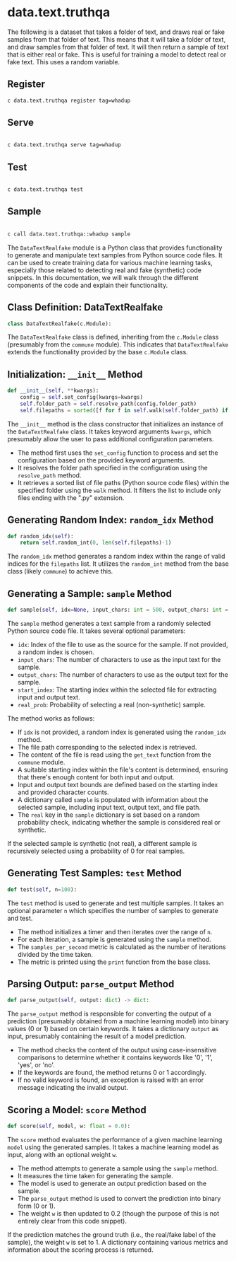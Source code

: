 # data.text.truthqa

The following is a dataset that takes a folder of text, and draws real or fake samples from that folder of text. This means that it will take a folder of text, and draw samples from that folder of text. It will then return a sample of text that is either real or fake. This is useful for training a model to detect real or fake text. This uses a random variable.

## Register

```bash
c data.text.truthqa register tag=whadup
```

## Serve

```bash

c data.text.truthqa serve tag=whadup
```

## Test

```bash

c data.text.truthqa test
```

## Sample

```bash

c call data.text.truthqa::whadup sample
```

The `DataTextRealfake` module is a Python class that provides functionality to generate and manipulate text samples from Python source code files. It can be used to create training data for various machine learning tasks, especially those related to detecting real and fake (synthetic) code snippets. In this documentation, we will walk through the different components of the code and explain their functionality.

## Class Definition: DataTextRealfake

```python
class DataTextRealfake(c.Module):
```

The `DataTextRealfake` class is defined, inheriting from the `c.Module` class (presumably from the `commune` module). This indicates that `DataTextRealfake` extends the functionality provided by the base `c.Module` class.

## Initialization: `__init__` Method

```python
def __init__(self, **kwargs):
    config = self.set_config(kwargs=kwargs)
    self.folder_path = self.resolve_path(config.folder_path)
    self.filepaths = sorted([f for f in self.walk(self.folder_path) if f.endswith('.py')])
```

The `__init__` method is the class constructor that initializes an instance of the `DataTextRealfake` class. It takes keyword arguments `kwargs`, which presumably allow the user to pass additional configuration parameters.

- The method first uses the `set_config` function to process and set the configuration based on the provided keyword arguments.
- It resolves the folder path specified in the configuration using the `resolve_path` method.
- It retrieves a sorted list of file paths (Python source code files) within the specified folder using the `walk` method. It filters the list to include only files ending with the ".py" extension.

## Generating Random Index: `random_idx` Method

```python
def random_idx(self):
    return self.random_int(0, len(self.filepaths)-1)
```

The `random_idx` method generates a random index within the range of valid indices for the `filepaths` list. It utilizes the `random_int` method from the base class (likely `commune`) to achieve this.

## Generating a Sample: `sample` Method

```python
def sample(self, idx=None, input_chars: int = 500, output_chars: int = 500, start_index: int = 0, real_prob: float = 0.5):
```

The `sample` method generates a text sample from a randomly selected Python source code file. It takes several optional parameters:

- `idx`: Index of the file to use as the source for the sample. If not provided, a random index is chosen.
- `input_chars`: The number of characters to use as the input text for the sample.
- `output_chars`: The number of characters to use as the output text for the sample.
- `start_index`: The starting index within the selected file for extracting input and output text.
- `real_prob`: Probability of selecting a real (non-synthetic) sample.

The method works as follows:

- If `idx` is not provided, a random index is generated using the `random_idx` method.
- The file path corresponding to the selected index is retrieved.
- The content of the file is read using the `get_text` function from the `commune` module.
- A suitable starting index within the file's content is determined, ensuring that there's enough content for both input and output.
- Input and output text bounds are defined based on the starting index and provided character counts.
- A dictionary called `sample` is populated with information about the selected sample, including input text, output text, and file path.
- The `real` key in the `sample` dictionary is set based on a random probability check, indicating whether the sample is considered real or synthetic.

If the selected sample is synthetic (not real), a different sample is recursively selected using a probability of 0 for real samples.

## Generating Test Samples: `test` Method

```python
def test(self, n=100):
```

The `test` method is used to generate and test multiple samples. It takes an optional parameter `n` which specifies the number of samples to generate and test.

- The method initializes a timer and then iterates over the range of `n`.
- For each iteration, a sample is generated using the `sample` method.
- The `samples_per_second` metric is calculated as the number of iterations divided by the time taken.
- The metric is printed using the `print` function from the base class.

## Parsing Output: `parse_output` Method

```python
def parse_output(self, output: dict) -> dict:
```

The `parse_output` method is responsible for converting the output of a prediction (presumably obtained from a machine learning model) into binary values (0 or 1) based on certain keywords. It takes a dictionary `output` as input, presumably containing the result of a model prediction.

- The method checks the content of the output using case-insensitive comparisons to determine whether it contains keywords like '0', '1', 'yes', or 'no'.
- If the keywords are found, the method returns 0 or 1 accordingly.
- If no valid keyword is found, an exception is raised with an error message indicating the invalid output.

## Scoring a Model: `score` Method

```python
def score(self, model, w: float = 0.0):
```

The `score` method evaluates the performance of a given machine learning `model` using the generated samples. It takes a machine learning model as input, along with an optional weight `w`.

- The method attempts to generate a sample using the `sample` method.
- It measures the time taken for generating the sample.
- The model is used to generate an output prediction based on the sample.
- The `parse_output` method is used to convert the prediction into binary form (0 or 1).
- The weight `w` is then updated to 0.2 (though the purpose of this is not entirely clear from this code snippet).

If the prediction matches the ground truth (i.e., the real/fake label of the sample), the weight `w` is set to 1. A dictionary containing various metrics and information about the scoring process is returned.
